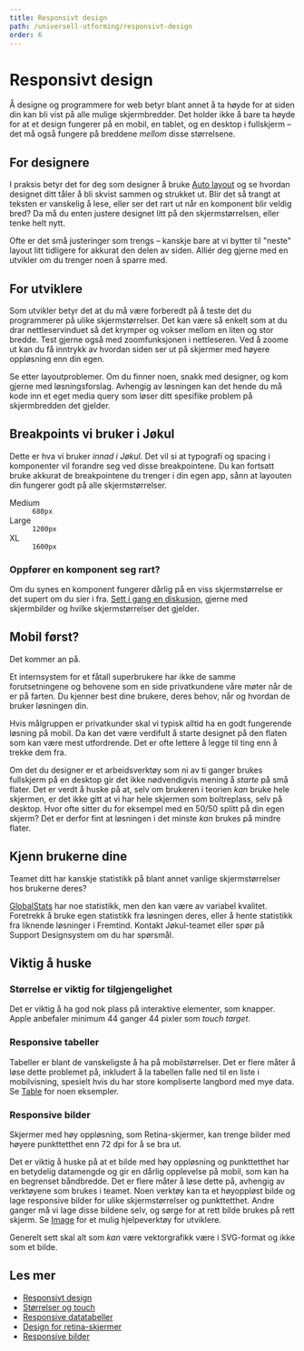 ```yaml
---
title: Responsivt design
path: /universell-utforming/responsivt-design
order: 6
---
```


# Responsivt design

<Ingress>
    Å designe og programmere for web betyr blant annet å ta høyde for at siden din kan bli vist på alle mulige
    skjermbredder. Det holder ikke å bare ta høyde for at et design fungerer på en mobil, en tablet, og en desktop i
    fullskjerm – det må også fungere på breddene <em>mellom</em> disse størrelsene.
</Ingress>

## For designere

I praksis betyr det for deg som designer å bruke [Auto layout](https://help.figma.com/hc/en-us/articles/360040451373-Create-dynamic-designs-with-Auto-Layout) og se hvordan designet ditt tåler å bli skvist sammen og strukket ut. Blir det så trangt at teksten er vanskelig å lese, eller ser det rart ut når en komponent blir veldig bred? Da må du enten justere designet litt på den skjermstørrelsen, eller tenke helt nytt.

Ofte er det små justeringer som trengs – kanskje bare at vi bytter til "neste" layout litt tidligere for akkurat den delen av siden. Alliér deg gjerne med en utvikler om du trenger noen å sparre med.

## For utviklere

Som utvikler betyr det at du må være forberedt på å teste det du programmerer på ulike skjermstørrelser. Det kan være så enkelt som at du drar nettleservinduet så det krymper og vokser mellom en liten og stor bredde. Test gjerne også med zoomfunksjonen i nettleseren. Ved å zoome ut kan du få inntrykk av hvordan siden ser ut på skjermer med høyere oppløsning enn din egen.

Se etter layoutproblemer. Om du finner noen, snakk med designer, og kom gjerne med løsningsforslag. Avhengig av løsningen kan det hende du må kode inn et eget media query som løser ditt spesifike problem på skjermbredden det gjelder.

## Breakpoints vi bruker i Jøkul

<div className="jkl-portal-paragraph">
    <InfoMessageBox role="none presentation" fullWidth title="Du står fritt til å lage egne breakpoints">
        Dette er hva vi bruker <i>innad i Jøkul</i>. Det vil si at typografi og spacing i komponenter vil forandre seg
        ved disse breakpointene. Du kan fortsatt bruke akkurat de breakpointene du trenger i din egen app, sånn at
        layouten din fungerer godt på alle skjermstørrelser.
    </InfoMessageBox>
</div>

<div className="jkl-portal-paragraph jkl-spacing-xl--top">
    <dl>
        <dt>Medium</dt>
        <dd>
            <code>680px</code>
        </dd>
        <dt>Large</dt>
        <dd>
            <code>1200px</code>
        </dd>
        <dt>XL</dt>
        <dd>
            <code>1600px</code>
        </dd>
    </dl>
</div>

### Oppfører en komponent seg rart?

Om du synes en komponent fungerer dårlig på en viss skjermstørrelse er det supert om du sier i fra. [Sett i gang en diskusjon](/guider/hvordan-endre-jokul), gjerne med skjermbilder og hvilke skjermstørrelser det gjelder.

## Mobil først?

Det kommer an på.

Et internsystem for et fåtall superbrukere har ikke de samme forutsetningene og behovene som en side privatkundene våre møter når de er på farten. Du kjenner best dine brukere, deres behov, når og hvordan de bruker løsningen din.

Hvis målgruppen er privatkunder skal vi typisk alltid ha en godt fungerende løsning på mobil. Da kan det være verdifult å starte designet på den flaten som kan være mest utfordrende. Det er ofte lettere å legge til ting enn å trekke dem fra.

Om det du designer er et arbeidsverktøy som ni av ti ganger brukes fullskjerm på en desktop gir det ikke nødvendigvis mening å _starte_ på små flater. Det er verdt å huske på at, selv om brukeren i teorien _kan_ bruke hele skjermen, er det ikke gitt at vi har hele skjermen som boltreplass, selv på desktop. Hvor ofte sitter du for eksempel med en 50/50 splitt på din egen skjerm? Det er derfor fint at løsningen i det minste _kan_ brukes på mindre flater.

## Kjenn brukerne dine

Teamet ditt har kanskje statistikk på blant annet vanlige skjermstørrelser hos brukerne deres?

[GlobalStats](https://gs.statcounter.com/screen-resolution-stats/all/norway) har noe statistikk, men den kan være av variabel kvalitet. Foretrekk å bruke egen statistikk fra løsningen deres, eller å hente statistikk fra liknende løsninger i Fremtind. Kontakt Jøkul-teamet eller spør på Support Designsystem om du har spørsmål.

## Viktig å huske

### Størrelse er viktig for tilgjengelighet

Det er viktig å ha god nok plass på interaktive elementer, som knapper. Apple anbefaler minimum 44 ganger 44 pixler som <i lang="en">touch target</i>.

### Responsive tabeller

Tabeller er blant de vanskeligste å ha på mobilstørrelser. Det er flere måter å løse dette problemet på, inkludert å la tabellen falle ned til en liste i mobilvisning, spesielt hvis du har store kompliserte langbord med mye data. Se [Table](/komponenter/table) for noen eksempler.

### Responsive bilder

Skjermer med høy oppløsning, som Retina-skjermer, kan trenge bilder med høyere punkttetthet enn 72 dpi for å se bra ut.

Det er viktig å huske på at et bilde med høy oppløsning og punkttetthet har en betydelig datamengde og gir en dårlig opplevelse på mobil, som kan ha en begrenset båndbredde. Det er flere måter å løse dette på, avhengig av verktøyene som brukes i teamet. Noen verktøy kan ta et høyoppløst bilde og lage responsive bilder for ulike skjermstørrelser og punkttetthet. Andre ganger må vi lage disse bildene selv, og sørge for at rett bilde brukes på rett skjerm. Se [Image](/komponenter/image) for et mulig hjelpeverktøy for utviklere.

Generelt sett skal alt som <em>kan</em> være vektorgrafikk være i SVG-format og ikke som et bilde.

## Les mer

-   [Responsivt design](https://blog.prototypr.io/a-pragmatic-guide-to-designing-and-building-responsive-web-applications-ff625dd2f206)
-   [Størrelser og touch](https://medium.com/@zacdicko/size-matters-accessibility-and-touch-targets-56e942adc0cc)
-   [Responsive datatabeller](https://medium.com/appnroll-publication/5-practical-solutions-to-make-responsive-data-tables-ff031c48b122)
-   [Design for retina-skjermer](https://www.dbswebsite.com/blog/retina-displays-good-for-web-design/)
-   [Responsive bilder](https://developer.mozilla.org/en-US/docs/Learn/HTML/Multimedia_and_embedding/Responsive_images)
